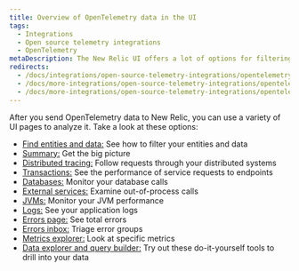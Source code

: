 ```yaml
---
title: Overview of OpenTelemetry data in the UI
tags:
  - Integrations
  - Open source telemetry integrations
  - OpenTelemetry
metaDescription: The New Relic UI offers a lot of options for filtering and viewing data from OpenTelemetry.
redirects:
  - /docs/integrations/open-source-telemetry-integrations/opentelemetry/view-your-opentelemetry-data-new-relic
  - /docs/more-integrations/open-source-telemetry-integrations/opentelemetry/view-your-opentelemetry-data-new-relic
  - /docs/more-integrations/open-source-telemetry-integrations/opentelemetry/opentelemetry-view-your-data
---
```


After you send OpenTelemetry data to New Relic, you can use a variety of UI pages to analyze it. Take a look at these options:

  * [Find entities and data:](/docs/more-integrations/open-source-telemetry-integrations/opentelemetry/opentelemetry-view-your-data/opentelemetry-find-entities) See how to filter your entities and data
  * [Summary:](/docs/more-integrations/open-source-telemetry-integrations/opentelemetry/opentelemetry-view-your-data/opentelemetry-summary-page) Get the big picture
  * [Distributed tracing:](/docs/more-integrations/open-source-telemetry-integrations/opentelemetry/opentelemetry-view-your-data/opentelemetry-distributed-tracing-page) Follow requests through your distributed systems
  * [Transactions:](/docs/more-integrations/open-source-telemetry-integrations/opentelemetry/opentelemetry-view-your-data/opentelemetry-transactions-page) See the performance of service requests to endpoints
  * [Databases:](/docs/more-integrations/open-source-telemetry-integrations/opentelemetry/opentelemetry-view-your-data/opentelemetry-database-page) Monitor your database calls
  * [External services:](/docs/more-integrations/open-source-telemetry-integrations/opentelemetry/opentelemetry-view-your-data/opentelemetry-external-services-page) Examine out-of-process calls
 * [JVMs:](/docs/more-integrations/open-source-telemetry-integrations/opentelemetry/opentelemetry-view-your-data/opentelemetry-jvms-page) Monitor your JVM performance
  * [Logs:](/docs/more-integrations/open-source-telemetry-integrations/opentelemetry/opentelemetry-view-your-data/opentelemetry-logs-page) See your application logs 
  * [Errors page:](/docs/more-integrations/open-source-telemetry-integrations/opentelemetry/opentelemetry-view-your-data/opentelemetry-errors-page) See total errors
  * [Errors inbox:](/docs/more-integrations/open-source-telemetry-integrations/opentelemetry/opentelemetry-view-your-data/opentelemetry-errors-inbox-page) Triage error groups
  * [Metrics explorer:](/docs/more-integrations/open-source-telemetry-integrations/opentelemetry/opentelemetry-view-your-data/opentelemetry-metrics-explorer-page) Look at specific metrics
  * [Data explorer and query builder:](/docs/more-integrations/open-source-telemetry-integrations/opentelemetry/opentelemetry-view-your-data/opentelemetry-data-explorer-query-builder) Try out these do-it-yourself tools to drill into your data
